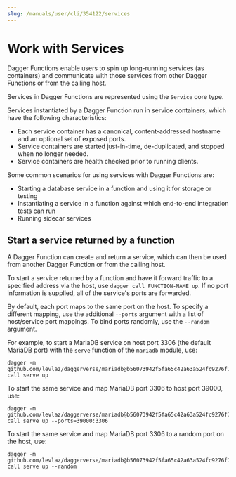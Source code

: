 ```yaml
---
slug: /manuals/user/cli/354122/services
---
```


# Work with Services

Dagger Functions enable users to spin up long-running services (as containers) and communicate with those services from other Dagger Functions or from the calling host.

Services in Dagger Functions are represented using the `Service` core type.

Services instantiated by a Dagger Function run in service containers, which have the following characteristics:

- Each service container has a canonical, content-addressed hostname and an optional set of exposed ports.
- Service containers are started just-in-time, de-duplicated, and stopped when no longer needed.
- Service containers are health checked prior to running clients.

Some common scenarios for using services with Dagger Functions are:

- Starting a database service in a function and using it for storage or testing
- Instantiating a service in a function against which end-to-end integration tests can run
- Running sidecar services

## Start a service returned by a function

A Dagger Function can create and return a service, which can then be used from another Dagger Function or from the calling host.

To start a service returned by a function and have it forward traffic to a specified address via the host, use  `dagger call FUNCTION-NAME up`. If no port information is supplied, all of the service's ports are forwarded.

By default, each port maps to the same port on the host. To specify a different mapping, use the additional `--ports` argument with a list of host/service port mappings. To bind ports randomly, use the `--random` argument.

For example, to start a MariaDB service on host port 3306 (the default MariaDB port) with the `serve` function of the `mariadb` module, use:

```shell
dagger -m github.com/levlaz/daggerverse/mariadb@b56073942f5fa65c42a63a524fc9276f7f040f2f call serve up
```

To start the same service and map MariaDB port 3306 to host port 39000, use:

```shell
dagger -m github.com/levlaz/daggerverse/mariadb@b56073942f5fa65c42a63a524fc9276f7f040f2f call serve up --ports=39000:3306
```

To start the same service and map MariaDB port 3306 to a random port on the host, use:

```shell
dagger -m github.com/levlaz/daggerverse/mariadb@b56073942f5fa65c42a63a524fc9276f7f040f2f call serve up --random
```
